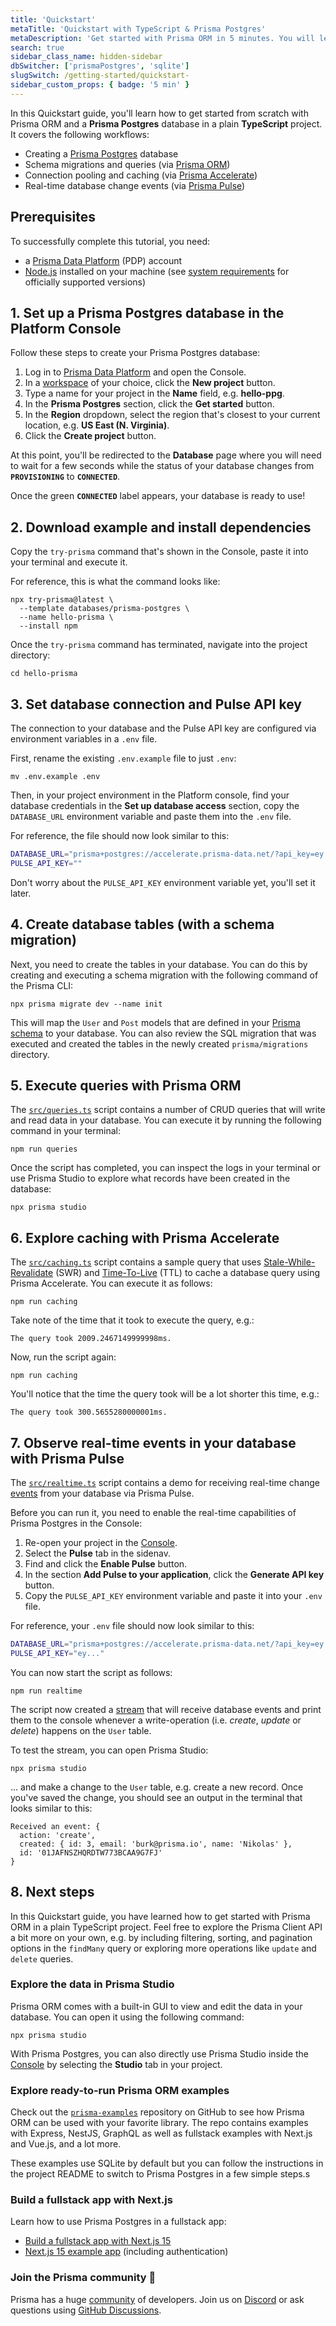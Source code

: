 ```yaml
---
title: 'Quickstart'
metaTitle: 'Quickstart with TypeScript & Prisma Postgres'
metaDescription: 'Get started with Prisma ORM in 5 minutes. You will learn how to run migrations, send queries and receive real-time updates with a Prisma Postgres database.'
search: true
sidebar_class_name: hidden-sidebar
dbSwitcher: ['prismaPostgres', 'sqlite']
slugSwitch: /getting-started/quickstart-
sidebar_custom_props: { badge: '5 min' }
---
```


In this Quickstart guide, you'll learn how to get started from scratch with Prisma ORM and a **Prisma Postgres** database in a plain **TypeScript** project. It covers the following workflows:

- Creating a [Prisma Postgres](https://www.prisma.io/postgres?utm_source=docs) database
- Schema migrations and queries (via [Prisma ORM](https://www.prisma.io/orm))
- Connection pooling and caching (via [Prisma Accelerate](https://www.prisma.io/accelerate))
- Real-time database change events (via [Prisma Pulse](https://www.prisma.io/pulse))

## Prerequisites

To successfully complete this tutorial, you need:
- a [Prisma Data Platform](https://console.prisma.io/) (PDP) account
- [Node.js](https://nodejs.org/en/) installed on your machine (see [system requirements](/orm/reference/system-requirements) for officially supported versions)

## 1. Set up a Prisma Postgres database in the Platform Console

Follow these steps to create your Prisma Postgres database:

1. Log in to [Prisma Data Platform](https://console.prisma.io/) and open the Console.
1. In a [workspace](/platform/about#workspace) of your choice, click the **New project** button.
1. Type a name for your project in the **Name** field, e.g. **hello-ppg**.
1. In the **Prisma Postgres** section, click the **Get started** button.
1. In the **Region** dropdown, select the region that's closest to your current location, e.g. **US East (N. Virginia)**.
1. Click the **Create project** button.

At this point, you'll be redirected to the **Database** page where you will need to wait for a few seconds while the status of your database changes from **`PROVISIONING`** to **`CONNECTED`**.

Once the green **`CONNECTED`** label appears, your database is ready to use!

## 2. Download example and install dependencies

Copy the `try-prisma` command that's shown in the Console, paste it into your terminal and execute it.

For reference, this is what the command looks like:

```terminal
npx try-prisma@latest \
  --template databases/prisma-postgres \
  --name hello-prisma \
  --install npm
```

Once the `try-prisma` command has terminated, navigate into the project directory:

```terminal
cd hello-prisma
```

## 3. Set database connection and Pulse API key

The connection to your database and the Pulse API key are configured via environment variables in a `.env` file.

First, rename the existing `.env.example` file to just `.env`:

```terminal
mv .env.example .env
```

Then, in your project environment in the Platform console, find your database credentials in the **Set up database access** section, copy the `DATABASE_URL` environment variable and paste them into the `.env` file.

For reference, the file should now look similar to this:

```bash no-copy
DATABASE_URL="prisma+postgres://accelerate.prisma-data.net/?api_key=ey...."
PULSE_API_KEY=""
```

Don't worry about the `PULSE_API_KEY` environment variable yet, you'll set it later.

## 4. Create database tables (with a schema migration)

Next, you need to create the tables in your database. You can do this by creating and executing a schema migration with the following command of the Prisma CLI:

```terminal
npx prisma migrate dev --name init
```

This will map the `User` and `Post` models that are defined in your [Prisma schema](/orm/prisma-schema/) to your database. You can also review the SQL migration that was executed and created the tables in the newly created `prisma/migrations` directory.

## 5. Execute queries with Prisma ORM

The [`src/queries.ts`](https://github.com/prisma/prisma-examples/blob/latest/databases/prisma-postgres/src/queries.ts) script contains a number of CRUD queries that will write and read data in your database. You can execute it by running the following command in your terminal:

```terminal
npm run queries
```

Once the script has completed, you can inspect the logs in your terminal or use Prisma Studio to explore what records have been created in the database:

```terminal
npx prisma studio
```

## 6. Explore caching with Prisma Accelerate

The [`src/caching.ts`](https://github.com/prisma/prisma-examples/blob/latest/databases/prisma-postgres/src/caching.ts) script contains a sample query that uses [Stale-While-Revalidate](/accelerate/caching#stale-while-revalidate-swr) (SWR) and [Time-To-Live](/accelerate/caching#time-to-live-ttl) (TTL) to cache a database query using Prisma Accelerate. You can execute it as follows:

```terminal
npm run caching
```

Take note of the time that it took to execute the query, e.g.:

```
The query took 2009.2467149999998ms.
```

Now, run the script again:

```terminal
npm run caching
```

You'll notice that the time the query took will be a lot shorter this time, e.g.:

```
The query took 300.5655280000001ms.
```

## 7. Observe real-time events in your database with Prisma Pulse

The  [`src/realtime.ts`](https://github.com/prisma/prisma-examples/blob/latest/databases/prisma-postgres/src/realtime.ts) script contains a demo for receiving real-time change [events](/pulse/database-events) from your database via Prisma Pulse.

Before you can run it, you need to enable the real-time capabilities of Prisma Postgres in the Console:

1. Re-open your project in the [Console](https://console.prisma.io/).
1. Select the **Pulse** tab in the sidenav.
1. Find and click the **Enable Pulse** button.
1. In the section **Add Pulse to your application**, click the **Generate API key** button.
1. Copy the `PULSE_API_KEY` environment variable and paste it into your `.env` file.

For reference, your `.env` file should now look similar to this:

```bash no-copy
DATABASE_URL="prisma+postgres://accelerate.prisma-data.net/?api_key=ey...."
PULSE_API_KEY="ey..."
```

You can now start the script as follows:

```terminal
npm run realtime
```

The script now created a [stream](/pulse/api-reference#stream) that will receive database events and print them to the console whenever a write-operation (i.e. _create_, _update_ or _delete_) happens on the `User` table.

To test the stream, you can open Prisma Studio:

```terminal
npx prisma studio
```

... and make a change to the `User` table, e.g. create a new record. Once you've saved the change, you should see an output in the terminal that looks similar to this:

```
Received an event: {
  action: 'create',
  created: { id: 3, email: 'burk@prisma.io', name: 'Nikolas' },
  id: '01JAFNSZHQRDTW773BCAA9G7FJ'
}
```

## 8. Next steps

In this Quickstart guide, you have learned how to get started with Prisma ORM in a plain TypeScript project. Feel free to explore the Prisma Client API a bit more on your own, e.g. by including filtering, sorting, and pagination options in the `findMany` query or exploring more operations like `update` and `delete` queries.

### Explore the data in Prisma Studio

Prisma ORM comes with a built-in GUI to view and edit the data in your database. You can open it using the following command:

```terminal
npx prisma studio
```

With Prisma Postgres, you can also directly use Prisma Studio inside the [Console](https://console.prisma.io) by selecting the **Studio** tab in your project. 

### Explore ready-to-run Prisma ORM examples

Check out the [`prisma-examples`](https://github.com/prisma/prisma-examples/) repository on GitHub to see how Prisma ORM can be used with your favorite library. The repo contains examples with Express, NestJS, GraphQL as well as fullstack examples with Next.js and Vue.js, and a lot more.

These examples use SQLite by default but you can follow the instructions in the project README to switch to Prisma Postgres in a few simple steps.s

### Build a fullstack app with Next.js

Learn how to use Prisma Postgres in a fullstack app:

- [Build a fullstack app with Next.js 15](/guides/prisma-orm-with-nextjs.mdx/)
- [Next.js 15 example app](https://github.com/prisma/nextjs-prisma-postgres-demo) (including authentication)

### Join the Prisma community 💚

Prisma has a huge [community](https://www.prisma.io/community) of developers. Join us on [Discord](https://discord.com/invite/KQyTW2H5ca) or ask questions using [GitHub Discussions](https://github.com/prisma/prisma/discussions).
